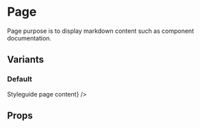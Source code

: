 
# Page

Page purpose is to display markdown content such as component documentation.

## Variants

### Default

<Preview>
  <Page render={<div>Styleguide page content</div>} />
</Preview>

## Props

<ComponentDocs title="<Page />" component={Page} />
